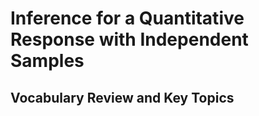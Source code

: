 # Inference for a Quantitative Response with Independent Samples

## Vocabulary Review and Key Topics



\newpage